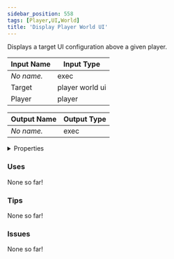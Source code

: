 ```yaml
---
sidebar_position: 558
tags: [Player,UI,World]
title: 'Display Player World UI'
---
```


Displays a target UI configuration above a given player.




<EsbSvg />

| Input Name | Input Type |
|-----------|-----------|
| *No name.* | exec |
| Target | player world ui |
| Player | player |

| Output Name | Output Type |
|-----------|-----------|
| *No name.* | exec |


<details>
  <summary>Properties</summary>
  <div>
    <div>
    <table>
      <thead>
        <tr>
          <th>Is beta required?</th>
          <th>❌</th>
        </tr>
        <tr>
          <th>Is this chip a trolling risk?</th>
          <th>❌</th>
        </tr>
        <tr>
          <th>Is this chip a role assignment risk?</th>
          <th>❌</th>
        </tr>
        <tr>
          <th>Chip UUID</th>
          <th>dfbf7060-c08a-4f20-818c-02afe1c36b38</th>
        </tr>
      </thead>
    </table>
    </div>
  </div>
</details>

### Uses

None so far!

### Tips

None so far!

### Issues

None so far!